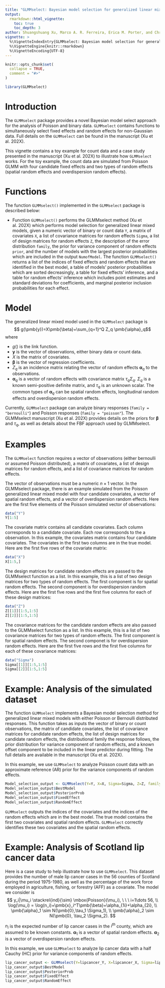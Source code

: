 ```yaml
---
title: "GLMMselect: Bayesian model selection for generalized linear mixed models"
output: 
  rmarkdown::html_vignette:
    toc: true
    toc_depth: 3
author: Shuangshuang Xu, Marco A. R. Ferreira, Erica M. Porter, and Christopher T. Franck
vignette: >
  %\VignetteIndexEntry{GLMMselect: Bayesian model selection for generalized linear mixed models}
  %\VignetteEngine{knitr::rmarkdown}
  %\VignetteEncoding{UTF-8}
---
```


```r
knitr::opts_chunk$set(
  collapse = TRUE,
  comment = "#>"
)
```

```r
library(GLMMselect)
```

# Introduction

The `GLMMselect` package provides a novel Bayesian model select approach for the analysis of Poisson and binary data. `GLMMselect` contains functions to simultaneously select fixed effects and random effects for non-Gaussian data. Full details on the `GLMMselect` can be found in the manuscript (Xu et al. 202X).

This vignette contains a toy example for count data and a case study presented in the manuscript (Xu et al. 202X) to illustrate how `GLMMselect` works. For the toy example, the count data are simulated from Poisson GLMM with four candidate fixed effects and two types of random effects (spatial random effects and overdispersion random effects).


# Functions

The function `GLMMselect()` implemented in the `GLMMselect` package is described below:

* Function `GLMMselect()` performs the GLMMselect method (Xu et al. 202X) which performs model selection for generalized linear mixed models, given a numeric vector of binary or count data `Y`, a matrix of covariates `X`, a list of covariance matrices for random effects `Sigma`, a list of design matrices for random effects `Z`, the description of the error distribution `family`, the prior for variance component of random effects `prior`, and the number of models with the largest posterior probabilities which are included in the output `NumofModel`. The function `GLMMselect()` returns a list of the indices of fixed effects and random effects that are identified in the best model, a table of models' posterior probabilities which are sorted decreasingly, a table for fixed effects' inference, and a table for random effects' inference which includes point estimates and standard deviations for coefficients, and marginal posterior inclusion probabilities for each effect. 


# Model

The generalized linear mixed model used in the `GLMMselect` package is
$$ g(\pmb{y})=X\pmb{\beta}+\sum_{q=1}^Q Z_q \pmb{\alpha}_q$$
where

* $g()$ is the link function.
* $\pmb{y}$ is the vector of observations, either binary data or count data.
* $X$ is the matrix of covariates.
* $\pmb{\beta}$ is the vector of regression coefficients.
* $Z_q$ is an incidence matrix relating the vector of random effects $\pmb{\alpha}_q$ to the observations.
* $\pmb{\alpha}_q$ is a vector of random effects with covariance matrix $\tau_q \Sigma_q$. $\Sigma_q$ is a known semi-positive definite matrix, and $\tau_q$ is an unknown scalar. The common types of $\pmb{\alpha}_q$ can be spatial random effects, longitudinal random effects and overdispersion random effects. 

Currently, `GLMMselect` package can analyze binary responses (`family = "bernoulli"`) and Poisson responses (`family = "poisson"`). The GLMMselect manuscript (Xu et al. 202X) provides details on the priors for $\pmb{\beta}$ and $\tau_q$, as well as details about the FBF approach used by GLMMselect. 

# Examples

The `GLMMselect` function requires a vector of observations (either bernoulli or assumed Poisson distributed), a matrix of covariates, a list of design matrices for random effects, and a list of covariance matrices for random effects. 

The vector of observations must be a numeric $n \times 1$ vector. In the GLMMselect package, there is an example simulated from the Poisson generalized linear mixed model with four candidate covariates, a vector of spatial random effects, and a vector of overdispersion random effects. Here are the first five elements of the Poisson simulated vector of observations:

```r
data("Y")
Y[1:5]
```

The covariate matrix contains all candidate covariates. Each column corresponds to a candidate covariate. Each row corresponds to the a observation. In this example, the covariates matrix contains four candidate covariates. The covariates in the first two columns are in the true model. Here are the first five rows of the covariate matrix:

```r
data("X")
X[1:5,]
```

The design matrices for candidate random effects are passed to the GLMMselect function as a list. In this example, this is a list of two design matrices for two types of random effects. The first component is for spatial random effects. The second component is for overdispersion random effects. Here are the first five rows and the first five columns for each of these design matrices:

```r
data("Z")
Z[[1]][1:5,1:5]
Z[[2]][1:5,1:5]
```

The covariance matrices for the candidate random effects are also passed to the GLMMselect function as a list. In this example, this is a list of two covariance matrices for two types of random effects. The first component is for spatial random effects. The second componet is for overdispersion random effects. Here are the first five rows and the first five columns for each of these covariance matrices:

```r
data("Sigma")
Sigma[[1]][1:5,1:5]
Sigma[[2]][1:5,1:5]
```

# Example: Analysis of the simulated dataset

The function `GLMMselect` implements a Bayesian model selection method for generalized linear mixed models with either Poisson or Bernoulli distributed responses. This function takes as inputs the vector of binary or count observations, the matrix of candidate covariates, the list of covariance matrices for candidate random effects, the list of design matrices for candidate random effects, the distributional family the response follows, the prior distribution for variance component of random effects, and a known offset component to be included in the linear predictor during fitting. The full details are available in the manuscript (Xu et al. 202X). 

In this example, we use `GLMMselect` to analyze Poisson count data with an approximate reference (AR) prior for the variance components of random effects.

```r
Model_selection_output <- GLMMselect(Y=Y, X=X, Sigma=Sigma, Z=Z, family="poisson", prior="AR", offset=NULL)
Model_selection_output$BestModel
Model_selection_output$PosteriorProb
Model_selection_output$FixedEffect
Model_selection_output$RandomEffect
```

`GLMMselect` outputs the indices of the covariates and the indices of the random effects which are in the best model. The true model contains the first two covariates and spatial random effects. `GLMMselect` correctly identifies these two covariates and the spatial random effects. 


# Example: Analysis of Scotland lip cancer data

Here is a case study to help illustrate how to use `GLMMselect`. This dataset provides the number of male lip cancer cases in the 56 counties of Scotland during the period 1975-1980, as well as the percentage of the work force employed in agriculture, fishing, or forestry (AFF) as a covariate. The model we consider is
$$
y_i|\mu_i \stackrel{ind}{\sim} \mbox{Poisson}(\mu_i), \ \ \ i=1\dots 56, \\
\log(\mu_i) = \log(n_i)+\pmb{x}_i^T\pmb{\beta}+\alpha_{1i}+\alpha_{2i}, \\
\pmb{\alpha}_1 \sim N(\pmb{0},\tau_1 \Sigma_1), \\
\pmb{\alpha}_2 \sim N(\pmb{0}, \tau_2 \Sigma_2). 
$$

$n_i$ is the expected number of lip cancer cases in the $i^{th}$ county, which are assumed to be known constants. $\pmb{\alpha}_1$ is a vector of spatial random effects. $\pmb{\alpha}_2$ is a vector of overdispersion random effects.

In this example, we use `GLMMselect` to analyze lip cancer data with a half Cauchy (HC) prior for variance components of random effects.  

```r
lip_cancer_output <- GLMMselect(Y=lipcancer_Y, X=lipcancer_X, Sigma=lipcancer_Sigma, Z=lipcancer_Z, family="poisson", prior="HC", offset=lipcancer_offset)
lip_cancer_output$BestModel
lip_cancer_output$PosteriorProb
lip_cancer_output$FixedEffect
lip_cancer_output$RandomEffect
```









